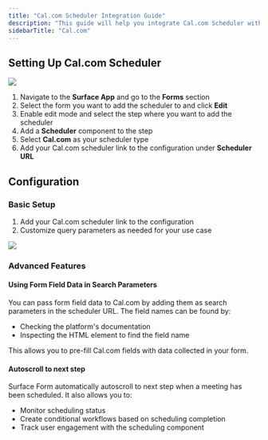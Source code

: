 ```yaml
---
title: "Cal.com Scheduler Integration Guide"
description: "This guide will help you integrate Cal.com Scheduler with Surface Forms"
sidebarTitle: "Cal.com"
---
```


## Setting Up Cal.com Scheduler

<Frame>
    <img src="/images/integrations/calendly/1.png" />
</Frame>

1. Navigate to the **Surface App** and go to the **Forms** section
2. Select the form you want to add the scheduler to and click **Edit**
3. Enable edit mode and select the step where you want to add the scheduler
4. Add a **Scheduler** component to the step
5. Select **Cal.com** as your scheduler type
6. Add your Cal.com scheduler link to the configuration under **Scheduler URL**

## Configuration

### Basic Setup
1. Add your Cal.com scheduler link to the configuration
2. Customize query parameters as needed for your use case

<Frame>
    <img src="/images/integrations/cal.com/1.png" />
</Frame>

### Advanced Features

#### Using Form Field Data in Search Parameters
You can pass form field data to Cal.com by adding them as search parameters in the scheduler URL. The field names can be found by:
- Checking the platform's documentation
- Inspecting the HTML element to find the field name

This allows you to pre-fill Cal.com fields with data collected in your form.

#### Autoscroll to next step
Surface Form automatically autoscroll to next step when a meeting has been scheduled. It also allows you to:
- Monitor scheduling status
- Create conditional workflows based on scheduling completion
- Track user engagement with the scheduling component

